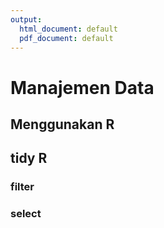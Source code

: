 ```yaml
---
output:
  html_document: default
  pdf_document: default
---
```

# Manajemen Data

## Menggunakan R

## tidy R
### filter
### select
